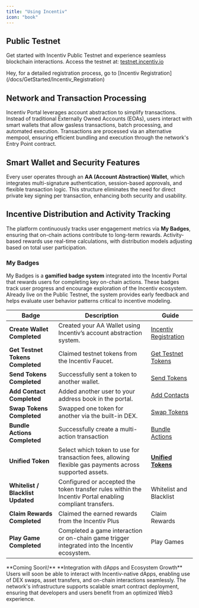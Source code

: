 ```yaml
---
title: "Using Incentiv"
icon: "book"
---
```


## Public Testnet

Get started with Incentiv Public Testnet and experience seamless blockchain interactions. Access the testnet at: [testnet.incentiv.io](https://testnet.incentiv.io)

<Note>
  Hey, for a detailed registration process, go to [Incentiv Registration](/docs/GetStarted/Incentiv_Registration)
</Note>

## Network and Transaction Processing

Incentiv Portal leverages account abstraction to simplify transactions. Instead of traditional Externally Owned Accounts (EOAs), users interact with smart wallets that allow gasless transactions, batch processing, and automated execution. Transactions are processed via an alternative mempool, ensuring efficient bundling and execution through the network's Entry Point contract.

## Smart Wallet and Security Features

Every user operates through an **AA (Account Abstraction) Wallet**, which integrates multi-signature authentication, session-based approvals, and flexible transaction logic. This structure eliminates the need for direct private key signing per transaction, enhancing both security and usability.

## Incentive Distribution and Activity Tracking

The platform continuously tracks user engagement metrics via **My Badges**, ensuring that on-chain actions contribute to long-term rewards. Activity-based rewards use real-time calculations, with distribution models adjusting based on total user participation.

### My Badges

My Badges is a **gamified badge system** integrated into the Incentiv Portal that rewards users for completing key on-chain actions. These badges track user progress and encourage exploration of the Incentiv ecosystem. Already live on the Public Testnet, the system provides early feedback and helps evaluate user behavior patterns critical to incentive modeling.

| Badge                             | Description                                                                                              | Guide                                                                            |
| --------------------------------- | -------------------------------------------------------------------------------------------------------- | -------------------------------------------------------------------------------- |
| **Create Wallet Completed**       | Created your AA Wallet using Incentiv’s account abstraction system.                                      | [Incentiv Registration](/docs/GetStarted/Incentiv_Registration)                  |
| **Get Testnet Tokens Completed**  | Claimed testnet tokens from the Incentiv Faucet.                                                         | [Get Testnet Tokens](https://docs.incentiv.net/docs/GetStarted/GetTestnetTokens) |
| **Send Tokens Completed**         | Successfully sent a token to another wallet.                                                             | [Send Tokens](https://docs.incentiv.net/docs/General/SendTokens)                 |
| **Add Contact Completed**         | Added another user to your address book in the portal.                                                   | [Add Contacts](https://docs.incentiv.net/docs/General/AddContacts)               |
| **Swap Tokens Completed**         | Swapped one token for another via the built-in DEX.                                                      | [Swap Tokens](https://docs.incentiv.net/docs/General/SwapTokens)                 |
| **Bundle Actions Completed**      | Successfully create a multi-action transaction                                                           | [Bundle Actions](https://docs.incentiv.net/docs/General/BundleActions)           |
| **Unified Token**                 | Select which token to use for transaction fees, allowing flexible gas payments across supported assets.  | [**Unified Tokens**](https://docs.incentiv.net/docs/General/UnifiedToken)        |
| **Whitelist / Blacklist Updated** | Configured or accepted the token transfer rules within the Incentiv Portal enabling compliant transfers. | Whitelist and Blacklist                                                          |
| **Claim Rewards Completed**       | Claimed the earned rewards from the Incentiv Plus                                                        | Claim Rewards                                                                    |
| **Play Game Completed**           | Completed a game interaction or on-chain game trigger integrated into the Incentiv ecosystem.            | Play Games                                                                       |

<Note>
  **Coming Soon\!**
  **Integration with dApps and Ecosystem Growth**
  Users will soon be able to interact with Incentiv-native dApps, enabling use of DEX swaps, asset transfers, and on-chain interactions seamlessly. The network's infrastructure supports scalable smart contract deployment, ensuring that developers and users benefit from an optimized Web3 experience.
</Note>